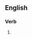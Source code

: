 ==English==

===Verb===
{{head|en|verb form}}

# {{present participle of|hyphenate|lang=en|nocat=1}}